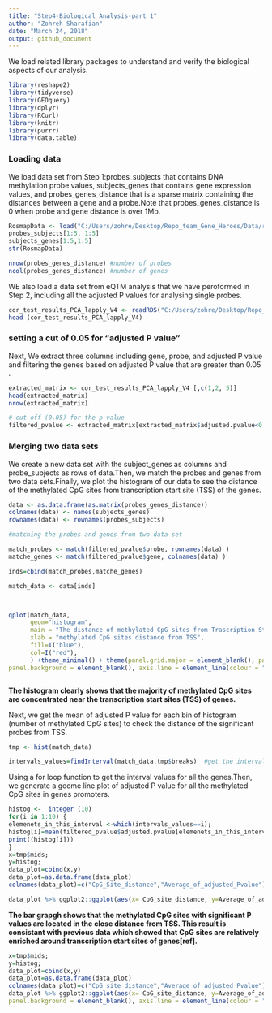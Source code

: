 ```yaml
---
title: "Step4-Biological Analysis-part 1"
author: "Zohreh Sharafian"
date: "March 24, 2018"
output: github_document
---
```

We load related library packages to understand and verify the biological aspects of our analysis.
```r

library(reshape2)
library(tidyverse)
library(GEOquery)
library(dplyr)
library(RCurl)
library(knitr)
library(purrr)
library(data.table)
```
### Loading data
We load data set from Step 1:probes_subjects that contains DNA methylation probe values, subjects_genes that contains gene expression values, and probes_genes_distance that is a sparse matrix containing the distances between a gene and a probe.Note that probes_genes_distance is 0 when probe and gene distance is over 1Mb.
```r
RosmapData <- load("C:/Users/zohre/Desktop/Repo_team_Gene_Heroes/Data/rosmap_postprocV2.RData")
probes_subjects[1:5, 1:5]
subjects_genes[1:5,1:5]
str(RosmapData)
```
```r
nrow(probes_genes_distance) #number of probes
ncol(probes_genes_distance) #number of genes
```
WE also load a data set from eQTM analysis that we have peroformed in Step 2, including all the adjusted P values for analysing single probes.
```r
cor_test_results_PCA_lapply_V4 <- readRDS("C:/Users/zohre/Desktop/Repo_team_Gene_Heroes/Code/Step4/cor_test_results_PCA_lapply_V4.rds")
head (cor_test_results_PCA_lapply_V4)

```
### setting a cut of 0.05 for "adjusted P value"

Next, We extract three columns including gene, probe, and adjusted P value and filtering the genes based on adjusted P value that are greater than 0.05 .

```r

extracted_matrix <- cor_test_results_PCA_lapply_V4 [,c(1,2, 5)]
head(extracted_matrix)
nrow(extracted_matrix)

# cut off (0.05) for the p value
filtered_pvalue <- extracted_matrix[extracted_matrix$adjusted.pvalue<0.05,]

```
### Merging two data sets
We create a new data set with the subject_genes as columns and probe_subjects as rows of data.Then, we match the probes and genes from two data sets.Finally, we plot the histogram of our data to see the distance of the methylated CpG sites from transcription start site (TSS) of the genes.     
```r

data <- as.data.frame(as.matrix(probes_genes_distance))
colnames(data) <- names(subjects_genes)
rownames(data) <- rownames(probes_subjects)

```

```r

#matching the probes and genes from two data set

match_probes <- match(filtered_pvalue$probe, rownames(data) )
matche_genes <- match(filtered_pvalue$gene, colnames(data) )

inds=cbind(match_probes,matche_genes)

match_data <- data[inds]



qplot(match_data,
      geom="histogram",
      main = "The distance of methylated CpG sites from Trascription Start Sites", 
      xlab = "methylated CpG sites distance from TSS",  
      fill=I("blue"), 
      col=I("red"), 
      ) +theme_minimal() + theme(panel.grid.major = element_blank(), panel.grid.minor = element_blank(),
panel.background = element_blank(), axis.line = element_line(colour = "black"))



```

**The histogram clearly shows that the majority of methylated CpG sites are concentrated near the transcription start sites (TSS) of genes.** 


Next, we get the mean of adjusted P value for each bin of histogram (number of methylated CpG sites) to check the distance of the significant probes from TSS.  

```r

tmp <- hist(match_data) 

intervals_values=findInterval(match_data,tmp$breaks)  #get the interval values from the histogram


```

Using a for loop function to get the interval values for all the genes.Then, we generate a geome line plot of adjusted P value for all the methylated CpG sites in genes promoters.

```r
histog <-  integer (10)
for(i in 1:10) {
elemenets_in_this_interval <-which(intervals_values==i);
histog[i]=mean(filtered_pvalue$adjusted.pvalue[elemenets_in_this_interval])
print((histog[i]))
}
x=tmp$mids;
y=histog;
data_plot=cbind(x,y)
data_plot=as.data.frame(data_plot)
colnames(data_plot)=c("CpG_Site_distance","Average_of_adjusted_Pvalue")

data_plot %>% ggplot2::ggplot(aes(x= CpG_site_distance, y=Average_of_adjusted_Pvalue)) +geom_line(color='steelblue', size=2 )+ ggtitle ("The distance of significant methylated CpG sites from TSS") + theme_minimal()

```

**The bar grapgh shows that the methylated CpG sites with significant P values are located in the close distance from TSS. This result is consistant with previous data which showed that CpG sites are relatively enriched around transcription start sites of genes[ref].**

```r


x=tmp$mids;
y=histog;
data_plot=cbind(x,y)
data_plot=as.data.frame(data_plot)
colnames(data_plot)=c("CpG_site_distance","Average_of_adjusted_Pvalue")
data_plot %>% ggplot2::ggplot(aes(x= CpG_site_distance, y=Average_of_adjusted_Pvalue)) +geom_bar(stat="identity",fill="Green4")+ggtitle ("The distance of significant methylated CpG sites from TSS")+ theme_minimal()+theme_minimal() + theme(panel.grid.major = element_blank(), panel.grid.minor = element_blank(),
panel.background = element_blank(), axis.line = element_line(colour = "black"))



```






























